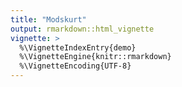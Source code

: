 ```yaml
---
title: "Modskurt"
output: rmarkdown::html_vignette
vignette: >
  %\VignetteIndexEntry{demo}
  %\VignetteEngine{knitr::rmarkdown}
  %\VignetteEncoding{UTF-8}
---
```


```{=html}
<div id="observablehq-prettyEquation-eb5938f5"></div>
<div id="observablehq-chart-eb5938f5"></div>
<div id="observablehq-controls-eb5938f5"></div>
<div id="observablehq-shareableLink-eb5938f5"></div>
<div id="observablehq-shareButton-eb5938f5"></div>

<script type="module">
import {Runtime, Inspector} from "https://cdn.jsdelivr.net/npm/@observablehq/runtime@4/dist/runtime.js";
import define from "https://api.observablehq.com/@andrew-primer-e/modskurt/2.js?v=3";
new Runtime().module(define, name => {
  if (name === "prettyEquation") return new Inspector(document.querySelector("#observablehq-prettyEquation-eb5938f5"));
  if (name === "chart") return new Inspector(document.querySelector("#observablehq-chart-eb5938f5"));
  if (name === "controls") return new Inspector(document.querySelector("#observablehq-controls-eb5938f5"));
  if (name === "shareableLink") return new Inspector(document.querySelector("#observablehq-shareableLink-eb5938f5"));
  if (name === "shareButton") return new Inspector(document.querySelector("#observablehq-shareButton-eb5938f5"));
});
</script>
```
